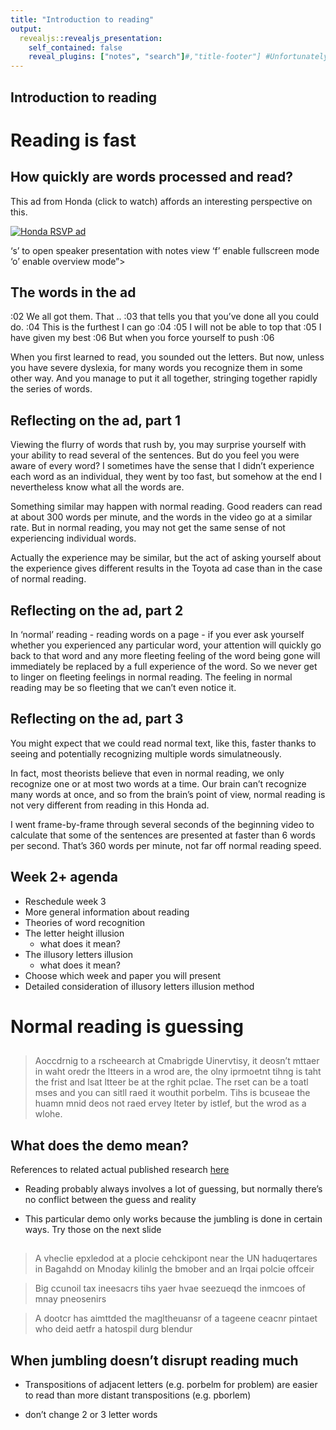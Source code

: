 ```yaml
---
title: "Introduction to reading"
output:
  revealjs::revealjs_presentation:
    self_contained: false
    reveal_plugins: ["notes", "search"]#,"title-footer"] #Unfortunately you can only use plugins expressly supported here https://github.com/rstudio/revealjs/blob/master/R/revealjs_presentation.R
---
```


## Introduction to reading

# Reading is fast

## How quickly are words processed and read? 

This ad from Honda (click to watch) affords an interesting perspective on this.

[![Honda RSVP ad](http://img.youtube.com/vi/AaiIoi3Eg4o/2.jpg)](
https://www.youtube.com/watch?v=AaiIoi3Eg4o
)

	
<aside class="notes">
	's' to open speaker presentation with notes view
	'f' enable fullscreen mode
	'o' enable overview mode"></aside>

## The words in the ad

:02 We all got them. That .. :03 that tells you that you've done all you could do.
:04 This is the furthest I can go :04
:05 I will not be able to top that :05
I have given my best :06
But when you force yourself to push :06

<aside class="notes">
When you first learned to read, you sounded out the letters. But now, unless you have severe dyslexia, for many words you recognize them in some other way.
And you manage to put it all together, stringing together rapidly the series of words.</aside>

## Reflecting on the ad, part 1

Viewing the flurry of words that rush by, you may surprise yourself with your ability to read several of the sentences. But do you feel you were aware of every word? I sometimes have the sense that I didn't experience each word as an individual, they went by too fast, but somehow at the end I nevertheless know what all the words are.

Something similar may happen with normal reading. Good readers can read at about 300 words per minute, and the words in the video go at a similar rate. But in normal reading, you may not get the same sense of not experiencing individual words.

Actually the experience may be similar, but the act of asking yourself about the experience gives different results in the Toyota ad case than in the case of normal reading.

## Reflecting on the ad, part 2

In 'normal' reading - reading words on a page - if you ever ask yourself whether you experienced any particular word, your attention will quickly go back to that word and any more fleeting feeling of the word being gone will immediately be replaced by a full experience of the word.  So we never get to linger on fleeting feelings in normal reading. The feeling in normal reading may be so fleeting that we can't even notice it.

## Reflecting on the ad, part 3

You might expect that we could read normal text, like this, faster thanks to seeing and potentially recognizing multiple words simulatneously. 

In fact, most theorists believe that even in normal reading, we only recognize one or at most two words at a time. Our brain can't recognize many words at once, and so from the brain's point of view, normal reading is not very different from reading in this Honda ad.

<aside class="notes">
I went frame-by-frame through several seconds of the beginning video to calculate that some of the sentences are presented at faster than 6 words per second. That's 360 words per minute, not far off normal reading speed. </aside>

## {data-background="images_videos/wpm.png"}
##

## Week 2+ agenda

- Reschedule week 3
- More general information about reading
- Theories of word recognition
- The letter height illusion
    - what does it mean?
- The illusory letters illusion
    - what does it mean?
- Choose which week and paper you will present
- Detailed consideration of illusory letters illusion method

# Normal reading is guessing

## 

> Aoccdrnig to a rscheearch at Cmabrigde Uinervtisy, it deosn't mttaer in waht oredr the ltteers in a wrod are, the olny iprmoetnt tihng is taht the frist and lsat ltteer be at the rghit pclae. The rset can be a toatl mses and you can sitll raed it wouthit porbelm. Tihs is bcuseae the huamn mnid deos not raed ervey lteter by istlef, but the wrod as a wlohe.

## What does the demo mean?

References to related actual published research [here](https://www.mrc-cbu.cam.ac.uk/people/matt.davis/cmabridge/)

- Reading probably always involves a lot of guessing, but normally there's no conflict between the guess and reality

- This particular demo only works because the jumbling is done in certain ways. Try those on the next slide

<section data-notes="Transpositions of adjacent letters (e.g. porbelm for problem) are easier to read than more distant transpositions (e.g. pborlem)"></section>
## 

> A vheclie epxledod at a plocie cehckipont near the UN haduqertares in Bagahdd on Mnoday kilinlg the bmober and an Irqai polcie offceir

> Big ccunoil tax ineesacrs tihs yaer hvae seezueqd the inmcoes of mnay pneosenirs

> A dootcr has aimttded the magltheuansr of a tageene ceacnr pintaet who deid aetfr a hatospil durg blendur

## When jumbling doesn't disrupt reading much

- Transpositions of adjacent letters (e.g. porbelm for problem) are easier to read than more distant transpositions (e.g. pborlem)

- don't change 2 or 3 letter words 


